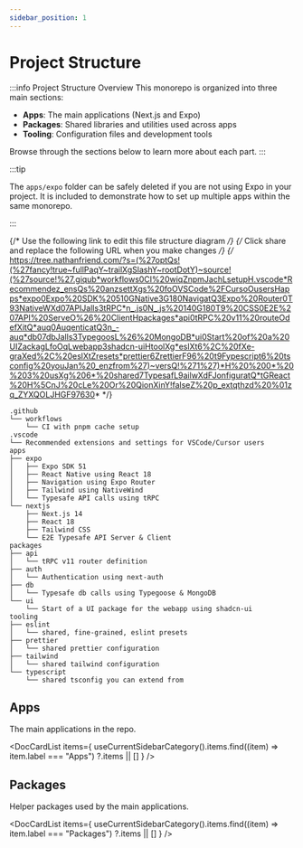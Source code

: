 ```yaml
---
sidebar_position: 1
---
```


# Project Structure

:::info Project Structure Overview
This monorepo is organized into three main sections:

- **Apps**: The main applications (Next.js and Expo)
- **Packages**: Shared libraries and utilities used across apps
- **Tooling**: Configuration files and development tools

Browse through the sections below to learn more about each part.
:::

:::tip

The `apps/expo` folder can be safely deleted if you are not using Expo in your project. It is included to demonstrate how
to set up multiple apps within the same monorepo.

:::

{/* Use the following link to edit this file structure diagram */}
{/* Click share and replace the following URL when you make changes */}
{/* https://tree.nathanfriend.com/?s=(%27optQs!(%27fancy!true~fullPaqY~trailXgSlashY~rootDotY)~source!(%27source!%27.giqub*workflows0CI%20wiqZnpmJachLsetupH.vscode*Recommendez_ensQs%20anzsettXgs%20foOVSCode%2FCursoOusersHapps*expo0Expo%20SDK%20510GNative3G180NavigatQ3Expo%20Router0T93NativeWXd07APIJalls3tRPC*n_.js0N_.js%20140G180T9%20CSS0E2E%207API%20ServeO%26%20ClientHpackages*api0tRPC%20v11%20routeOdefXitQ*auq0AuqenticatQ3n_-auq*db07dbJalls3TypegoosL%26%20MongoDB*ui0Start%20of%20a%20UIZackagLfoOqLwebapp3shadcn-uiHtoolXg*eslXt6%2C%20fXe-graXed%2C%20eslXtZresets*prettier6ZrettierF96%20t9Fypescript6%20tsconfig%20youJan%20_enzfrom%27)~versQ!%271%27)*H%20%200*%20%203%20usXg%206*%20shared7TypesafL9ailwXdFJonfiguratQ*tGReact%20H%5CnJ%20cLe%20Or%20QionXinY!falseZ%20p_extqthzd%20%01zq_ZYXQOLJHGF97630* */}

```
.github
└── workflows
    └── CI with pnpm cache setup
.vscode
└── Recommended extensions and settings for VSCode/Cursor users
apps
├── expo
│   ├── Expo SDK 51
│   ├── React Native using React 18
│   ├── Navigation using Expo Router
│   ├── Tailwind using NativeWind
│   └── Typesafe API calls using tRPC
└── nextjs
    ├── Next.js 14
    ├── React 18
    ├── Tailwind CSS
    └── E2E Typesafe API Server & Client
packages
├── api
│   └── tRPC v11 router definition
├── auth
│   └── Authentication using next-auth
├── db
│   └── Typesafe db calls using Typegoose & MongoDB
└── ui
    └── Start of a UI package for the webapp using shadcn-ui
tooling
├── eslint
│   └── shared, fine-grained, eslint presets
├── prettier
│   └── shared prettier configuration
├── tailwind
│   └── shared tailwind configuration
└── typescript
    └── shared tsconfig you can extend from
```


## Apps

The main applications in the repo.

<DocCardList
  items={
    useCurrentSidebarCategory().items.find((item) => item.label === "Apps")
      ?.items || []
  }
/>

## Packages

Helper packages used by the main applications.

<DocCardList
  items={
    useCurrentSidebarCategory().items.find((item) => item.label === "Packages")
      ?.items || []
  }
/>
